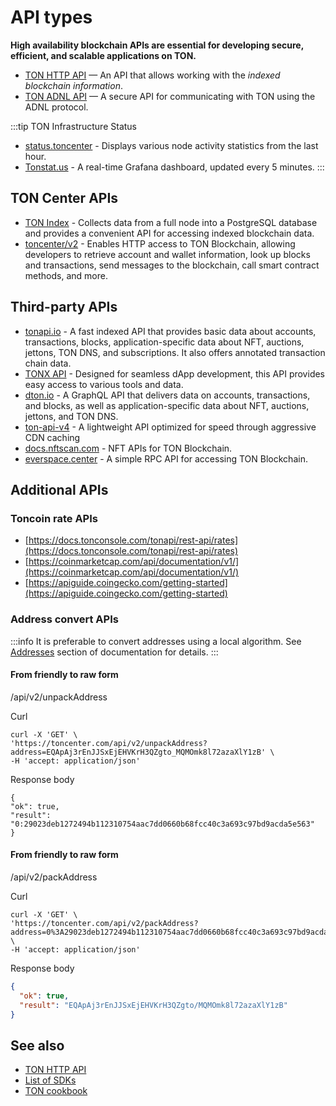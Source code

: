 
# API types

**High availability blockchain APIs are essential for developing secure, efficient, and scalable applications on TON.**

- [TON HTTP API](/v3/guidelines/dapps/apis-sdks/ton-http-apis) — An API that allows working with the _indexed blockchain information_.
- [TON ADNL API](/v3/guidelines/dapps/apis-sdks/ton-adnl-apis) — A secure API for communicating with TON using the ADNL protocol.

:::tip TON Infrastructure Status

- [status.toncenter](https://status.toncenter.com/) - Displays various node activity statistics from the last hour.
- [Tonstat.us](https://tonstat.us/) - A real-time Grafana dashboard, updated every 5 minutes.
  :::

## TON Center APIs

- [TON Index](https://toncenter.com/api/v3/) - Collects data from a full node into a PostgreSQL database and provides a convenient API for accessing indexed blockchain data.
- [toncenter/v2](https://toncenter.com/) - Enables HTTP access to TON Blockchain, allowing developers to retrieve account and wallet information, look up blocks and transactions, send messages to the blockchain, call smart contract methods, and more.

## Third-party APIs

- [tonapi.io](https://docs.tonconsole.com/tonapi) - A fast indexed API that provides basic data about accounts, transactions, blocks, application-specific data about NFT, auctions, jettons, TON DNS, and subscriptions. It also offers annotated transaction chain data.
- [TONX API](https://docs.tonxapi.com/) - Designed for seamless dApp development, this API provides easy access to various tools and data.
- [dton.io](https://dton.io/graphql/) - A GraphQL API that delivers data on accounts, transactions, and blocks, as well as application-specific data about NFT, auctions, jettons, and TON DNS.
- [ton-api-v4](https://mainnet-v4.tonhubapi.com) - A lightweight API optimized for speed through aggressive CDN caching
- [docs.nftscan.com](https://docs.nftscan.com/reference/ton/model/asset-model) - NFT APIs for TON Blockchain.
- [everspace.center](https://everspace.center/toncoin) - A simple RPC API for accessing TON Blockchain.

## Additional APIs

### Toncoin rate APIs

- [https://docs.tonconsole.com/tonapi/rest-api/rates](https://docs.tonconsole.com/tonapi/rest-api/rates)
- [https://coinmarketcap.com/api/documentation/v1/](https://coinmarketcap.com/api/documentation/v1/)
- [https://apiguide.coingecko.com/getting-started](https://apiguide.coingecko.com/getting-started)

### Address convert APIs

:::info
It is preferable to convert addresses using a local algorithm. See [Addresses](/v3/documentation/smart-contracts/addresses) section of documentation for details.
:::

#### From friendly to raw form

/api/v2/unpackAddress

Curl

```curl
curl -X 'GET' \
'https://toncenter.com/api/v2/unpackAddress?address=EQApAj3rEnJJSxEjEHVKrH3QZgto_MQMOmk8l72azaXlY1zB' \
-H 'accept: application/json'
```

Response body

```curl
{
"ok": true,
"result": "0:29023deb1272494b112310754aac7dd0660b68fcc40c3a693c97bd9acda5e563"
}
```

#### From friendly to raw form

/api/v2/packAddress

Curl

```curl
curl -X 'GET' \
'https://toncenter.com/api/v2/packAddress?address=0%3A29023deb1272494b112310754aac7dd0660b68fcc40c3a693c97bd9acda5e563' \
-H 'accept: application/json'
```

Response body

```json
{
  "ok": true,
  "result": "EQApAj3rEnJJSxEjEHVKrH3QZgto/MQMOmk8l72azaXlY1zB"
}
```

## See also

- [TON HTTP API](/v3/guidelines/dapps/apis-sdks/ton-http-apis)
- [List of SDKs](/v3/guidelines/dapps/apis-sdks/sdk)
- [TON cookbook](/v3/guidelines/dapps/cookbook)

<Feedback />
